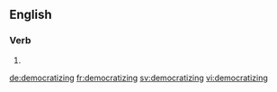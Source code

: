 
==English==

===Verb===
{{head|en|present participle}}

# {{present participle of|democratize|lang=en|nocat=1}}

[[de:democratizing]]
[[fr:democratizing]]
[[sv:democratizing]]
[[vi:democratizing]]